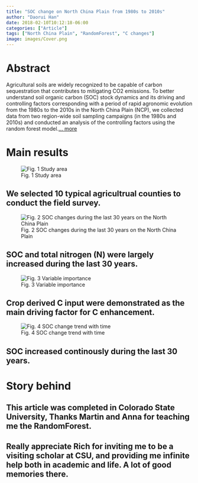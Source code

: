 ```yaml
---
title: "SOC change on North China Plain from 1980s to 2010s"
author: "Daorui Han"
date: 2018-02-10T10:12:18-06:00
categories: ["Article"]
tags: ["North China Plain", "RandomForest", "C changes"]
image: images/Cover.png
---
```



# Abstract 

Agricultural soils are widely recognized to be capable of carbon sequestration that contributes to mitigating CO2 emissions. To better understand soil organic carbon (SOC) stock dynamics and its driving and controlling factors corresponding with a period of rapid agronomic evolution from the 1980s to the 2010s in the North China Plain (NCP), we collected data from two region-wide soil sampling campaigns (in the 1980s and 2010s) and conducted an analysis of the controlling factors using the random forest model.[... more](https://onlinelibrary.wiley.com/doi/abs/10.1111/gcb.13898)


# Main results 

![Fig. 1 Study area](images/FIG1.png)

## We selected 10 typical agricultrual counties to conduct the field survey.   

![Fig. 2 SOC changes during the last 30 years on the North China Plain](images/Figure3.jpg)    

## SOC and total nitrogen (N) were largely increased during the last 30 years.   

![Fig. 3 Variable importance](images/FIG3.png)   

## Crop derived C input were demonstrated as the main driving factor for C enhancement.    

![Fig. 4 SOC change trend with time](images/FIG4.png)   

## SOC increased continously during the last 30 years. 

# Story behind 

## This article was completed in Colorado State University, Thanks Martin and Anna for teaching me the RandomForest. 

## Really appreciate Rich for inviting me to be a visiting scholar at CSU, and providing me infinite help both in academic and life. A lot of good memories there.












